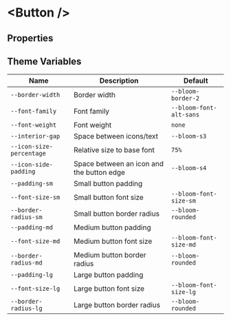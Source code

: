 
# &lt;Button /&gt;

## Properties

<ArgsTable of={Button} />

## Theme Variables

| Name                     | Description                               | Default                 |
| ------------------------ | ----------------------------------------- | ----------------------- |
| `--border-width`         | Border width                              | `--bloom-border-2`      |
| `--font-family`          | Font family                               | `--bloom-font-alt-sans` |
| `--font-weight`          | Font weight                               | `none`                  |
| `--interior-gap`         | Space between icons/text                  | `--bloom-s3`            |
| `--icon-size-percentage` | Relative size to base font                | `75%`                   |
| `--icon-side-padding`    | Space between an icon and the button edge | `--bloom-s4`            |
| `--padding-sm`           | Small button padding                      |                         |
| `--font-size-sm`         | Small button font size                    | `--bloom-font-size-sm`  |
| `--border-radius-sm`     | Small button border radius                | `--bloom-rounded`       |
| `--padding-md`           | Medium button padding                     |                         |
| `--font-size-md`         | Medium button font size                   | `--bloom-font-size-md`  |
| `--border-radius-md`     | Medium button border radius               | `--bloom-rounded`       |
| `--padding-lg`           | Large button padding                      |                         |
| `--font-size-lg`         | Large button font size                    | `--bloom-font-size-lg`  |
| `--border-radius-lg`     | Large button border radius                | `--bloom-rounded`       |
